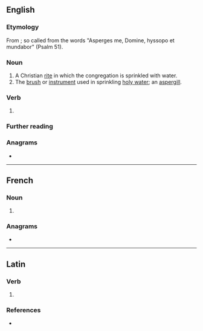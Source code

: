 {{also|asparges|aspergés}}
==English==

===Etymology===
From {{etyl|la|en}} {{m|la|aspergō||to sprinkle}}; so called from the words "Asperges me, Domine, hyssopo et mundabor" (Psalm 51).

===Noun===
{{en-noun|?}}

# A Christian [[rite]] in which the congregation is sprinkled with water.
# The [[brush]] or [[instrument]] used in sprinkling [[holy water]]; an [[aspergill]].

===Verb===
{{head|en|verb form}}

# {{en-third-person singular of|asperge}}

===Further reading===
{{pedia}}

===Anagrams===
* {{l|en|presages}}

----

==French==

===Noun===
{{head|fr|noun plural form|g=f}}

# {{plural of|asperge|lang=fr}}

===Anagrams===
* {{l|fr|présages}}

----

==Latin==

===Verb===
{{la-verb-form|aspergēs}}

# {{inflection of|aspergō||2|s|futr|actv|indc|lang=la}}

===References===
* {{R:du Cange}}
